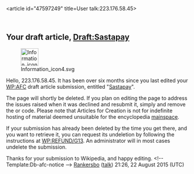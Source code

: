 <article id="47597249" title=User talk:223.176.58.45>
	<talkpage id="47597249" title="User talk:223.176.58.45">


==Your draft article, [[Draft:Sastapay]]==
[[File:Information icon4.svg|48px|left|alt=|link=]]

Hello, 223.176.58.45. It has been over six months since you last edited your [[WP:AFC]] draft article submission, entitled &quot;[[Draft:Sastapay|Sastapay]]&quot;. 

The page will shortly be deleted. If you plan on editing the page to address the issues raised when it was declined and resubmit it, simply {{edit|Draft:Sastapay|edit the submission}} and remove the {{tlc|db-afc}} or {{tlc|db-g13}} code. Please note that Articles for Creation is not for indefinite hosting of material deemed unsuitable for the encyclopedia [[WP:mainspace|mainspace]].

If your submission has already been deleted by the time you get there, and you want to retrieve it, you can request its undeletion by following the instructions at [[WP:REFUND/G13]]. An administrator will in most cases undelete the submission.

Thanks for your submission to Wikipedia, and happy editing. &lt;!-- Template:Db-afc-notice --&gt;  [[User:Rankersbo|Rankersbo]] ([[User talk:Rankersbo|talk]]) 21:26, 22 August 2015 (UTC)
	</talkpage>
</article>